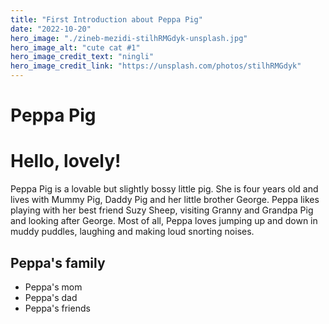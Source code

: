 ```yaml
---
title: "First Introduction about Peppa Pig"
date: "2022-10-20"
hero_image: "./zineb-mezidi-stilhRMGdyk-unsplash.jpg"
hero_image_alt: "cute cat #1"
hero_image_credit_text: "ningli"
hero_image_credit_link: "https://unsplash.com/photos/stilhRMGdyk"
---
```


# Peppa Pig
# Hello, lovely!
Peppa Pig is a lovable but slightly bossy little pig. She is four years old and lives with Mummy Pig, Daddy Pig and her little brother George. Peppa likes playing with her best friend Suzy Sheep, visiting Granny and Grandpa Pig and looking after George. Most of all, Peppa loves jumping up and down in muddy puddles, laughing and making loud snorting noises.

## Peppa's family
- Peppa's mom
- Peppa's dad
- Peppa's friends

